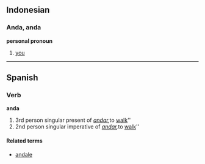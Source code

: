 ==Indonesian==

===Anda, anda===
'''personal pronoun'''

# [[you]]

----

==Spanish==
===Verb===
'''anda'''

# 3rd person singular present of ''[[andar]], ''to [[walk]]''
# 2nd person singular imperative of ''[[andar]], ''to [[walk]]''

====Related terms====
*[[andale]]